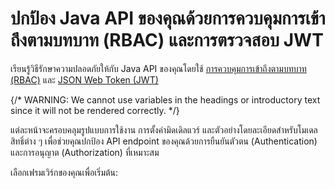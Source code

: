 
# ปกป้อง Java API ของคุณด้วยการควบคุมการเข้าถึงตามบทบาท (RBAC) และการตรวจสอบ JWT

เรียนรู้วิธีรักษาความปลอดภัยให้กับ Java API ของคุณโดยใช้ [การควบคุมการเข้าถึงตามบทบาท (RBAC)](/authorization/role-based-access-control) และ [JSON Web Token (JWT)](https://auth.wiki/jwt)

{/* WARNING: We cannot use variables in the headings or introductory text since it will not be rendered correctly. */}

แต่ละหน้าจะครอบคลุมรูปแบบการใช้งาน การตั้งค่ามิดเดิลแวร์ และตัวอย่างโดยละเอียดสำหรับโมเดลสิทธิ์ต่าง ๆ เพื่อช่วยคุณปกป้อง API endpoint ของคุณด้วยการยืนยันตัวตน (Authentication) และการอนุญาต (Authorization) ที่เหมาะสม

เลือกเฟรมเวิร์กของคุณเพื่อเริ่มต้น:

<MiniGallery />
